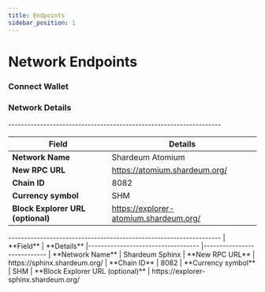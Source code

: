 ```yaml
---
title: Endpoints
sidebar_position: 1
---
```


# Network Endpoints


### Connect Wallet




### Network Details

<NetworkButton0/>
-------------------------------------------------------------------

| **Field**                         	| **Details**               	
|-----------------------------------	|----------------------------
| **Network Name**                  	| Shardeum Atomium
| **New RPC URL**                   	| https://atomium.shardeum.org/                   
| **Chain ID**                      	| 8082                        	
| **Currency symbol**    	            | SHM                       	
| **Block Explorer URL (optional)** 	| https://explorer-atomium.shardeum.org/



<NetworkButton1/>
-------------------------------------------------------------------
| **Field**                         	| **Details**               	
|-----------------------------------	|----------------------------
| **Network Name**                  	| Shardeum Sphinx
| **New RPC URL**                   	| https://sphinx.shardeum.org/                    
| **Chain ID**                      	| 8082                        	
| **Currency symbol**    	            | SHM                       	
| **Block Explorer URL (optional)** 	| https://explorer-sphinx.shardeum.org/



